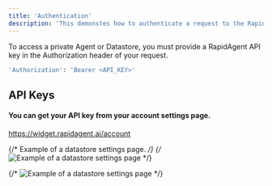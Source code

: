 ```yaml
---
title: 'Authentication'
description: 'This demonstes how to authenticate a request to the RapidAgent API.'
---
```


To access a private Agent or Datastore, you must provide a RapidAgent API key in the Authorization header of your request.

```bash
'Authorization': 'Bearer <API_KEY>'
```

## API Keys

#### You can get your API key from your account settings page.

https://widget.rapidagent.ai/account

{/* Example of a datastore settings page. */}
{/* ![Example of a datastore settings page](/images/datastore-settings-header.png) */}

{/* ![Example of a datastore settings page](/images/datastore-api-key.png) */}
